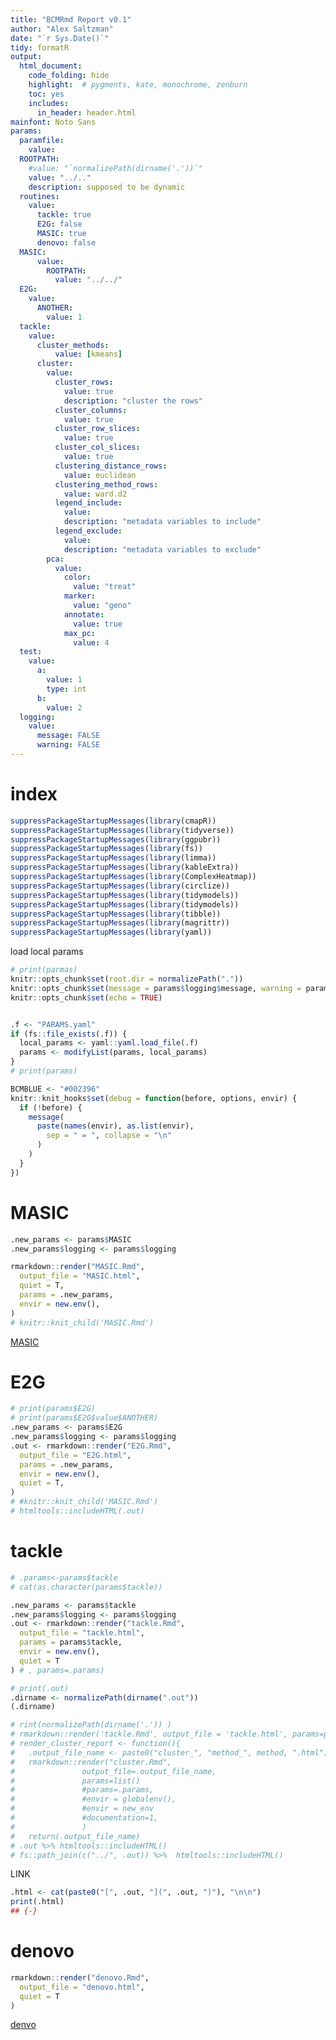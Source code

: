 ```yaml
---
title: "BCMRmd Report v0.1"
author: "Alex Saltzman"
date: "`r Sys.Date()`"
tidy: formatR
output:
  html_document:
    code_folding: hide
    highlight:  # pygments, kate, monochrome, zenburn
    toc: yes
    includes:
      in_header: header.html 
mainfont: Noto Sans
params:
  paramfile:
    value:
  ROOTPATH:
    #value: "`normalizePath(dirname('.'))`"
    value: "../.."
    description: supposed to be dynamic
  routines:
    value:
      tackle: true 
      E2G: false
      MASIC: true
      denovo: false
  MASIC:
      value:
        ROOTPATH:
          value: "../../"
  E2G:
    value:
      ANOTHER:
        value: 1
  tackle:
    value:
      cluster_methods:
          value: [kmeans]
      cluster:
        value:
          cluster_rows:
            value: true
            description: "cluster the rows"
          cluster_columns:
            value: true
          cluster_row_slices:
            value: true
          cluster_col_slices:
            value: true
          clustering_distance_rows:
            value: euclidean
          clustering_method_rows:
            value: ward.d2
          legend_include:
            value: 
            description: "metadata variables to include"
          legend_exclude:
            value:
            description: "metadata variables to exclude"
        pca:
          value:
            color:
              value: "treat"
            marker:
              value: "geno"
            annotate:
              value: true
            max_pc:
              value: 4
  test:
    value:
      a:
        value: 1
        type: int
      b:
        value: 2
  logging:
    value:
      message: FALSE
      warning: FALSE
---
```


# index
```r
suppressPackageStartupMessages(library(cmapR))
suppressPackageStartupMessages(library(tidyverse))
suppressPackageStartupMessages(library(ggpubr))
suppressPackageStartupMessages(library(fs))
suppressPackageStartupMessages(library(limma))
suppressPackageStartupMessages(library(kableExtra))
suppressPackageStartupMessages(library(ComplexHeatmap))
suppressPackageStartupMessages(library(circlize))
suppressPackageStartupMessages(library(tidymodels))
suppressPackageStartupMessages(library(tidymodels))
suppressPackageStartupMessages(library(tibble))
suppressPackageStartupMessages(library(magrittr))
suppressPackageStartupMessages(library(yaml))
```

load local params

```r
# print(parmas)
knitr::opts_chunk$set(root.dir = normalizePath("."))
knitr::opts_chunk$set(message = params$logging$message, warning = params$logging$warning)
knitr::opts_chunk$set(echo = TRUE)


.f <- "PARAMS.yaml"
if (fs::file_exists(.f)) {
  local_params <- yaml::yaml.load_file(.f)
  params <- modifyList(params, local_params)
}
# print(params)
```



```r
BCMBLUE <- "#002396"
knitr::knit_hooks$set(debug = function(before, options, envir) {
  if (!before) {
    message(
      paste(names(envir), as.list(envir),
        sep = " = ", collapse = "\n"
      )
    )
  }
})
```



# MASIC
```r

.new_params <- params$MASIC
.new_params$logging <- params$logging

rmarkdown::render("MASIC.Rmd",
  output_file = "MASIC.html",
  quiet = T,
  params = .new_params,
  envir = new.env(),
)
# knitr::knit_child('MASIC.Rmd')
```
[MASIC](MASIC.html)


# E2G
```r
# print(params$E2G)
# print(params$E2G$value$ANOTHER)
.new_params <- params$E2G
.new_params$logging <- params$logging
.out <- rmarkdown::render("E2G.Rmd",
  output_file = "E2G.html",
  params = .new_params,
  envir = new.env(),
  quiet = T,
)
# #knitr::knit_child('MASIC.Rmd')
# htmltools::includeHTML(.out)
```


# tackle
```r
# .params<-params$tackle
# cat(as.character(params$tackle))

.new_params <- params$tackle
.new_params$logging <- params$logging
.out <- rmarkdown::render("tackle.Rmd",
  output_file = "tackle.html",
  params = params$tackle,
  envir = new.env(),
  quiet = T
) # , params=.params)

# print(.out)
.dirname <- normalizePath(dirname(".out"))
(.dirname)
```
```r
# rint(normalizePath(dirname('.')) )
# rmarkdown::render('tackle.Rmd', output_file = 'tackle.html', params=params)
# render_cluster_report <- function(){
#   .output_file_name <- paste0("cluster_", "method_", method, ".html")
#   rmarkdown::render("cluster.Rmd",
#               output_file=.output_file_name,
#               params=list()
#               #params=.params,
#               #envir = globalenv(),
#               #envir = new_env
#               #documentation=1,
#               )
#   return(.output_file_name)
# .out %>% htmltools::includeHTML()
# fs::path_join(c("../", .out)) %>%  htmltools::includeHTML()
```

LINK
```r
.html <- cat(paste0("[", .out, "](", .out, ")"), "\n\n")
print(.html)
## {-}
```


# denovo
```r
rmarkdown::render("denovo.Rmd",
  output_file = "denovo.html",
  quiet = T
)
```
[denvo](denovo.html)

